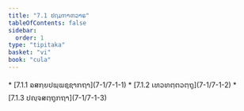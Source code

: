 ```yaml
---
title: "7.1 ປຐມຠາຓວາຣ"
tableOfContents: false
sidebar:
  order: 1
type: "tipitaka"
basket: "vi"
book: "cula"
---
```



<DynamicBreadcrumb />



<TableOfContents book="cula" section="7.1">
* [7.1.1 ຉສກ຺ຍປພ຺ພຊ຺ຊາກຖາ](7-1/7-1-1)
* [7.1.2 ເທວທຕ຺ຕວຕ຺ຖຸ](7-1/7-1-2)
* [7.1.3 ປຎ຺ຈສຕ຺ຖຸກຖາ](7-1/7-1-3)
</TableOfContents>